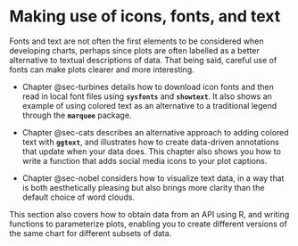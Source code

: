 # Making use of icons, fonts, and text {#sec-text-intro .unnumbered}

Fonts and text are not often the first elements to be considered when developing charts, perhaps since plots are often labelled as a better alternative to textual descriptions of data. That being said, careful use of fonts can make plots clearer and more interesting.

* [Chapter]{.content-visible when-format="html"} @sec-turbines details how to download icon fonts and then read in local font files using **`sysfonts`** and **`showtext`**. It also shows an example of using colored text as an alternative to a traditional legend through the **`marquee`** package.

* [Chapter]{.content-visible when-format="html"} @sec-cats describes an alternative approach to adding colored text with **`ggtext`**, and illustrates how to create data-driven annotations that update when your data does. This chapter also shows you how to write a function that adds social media icons to your plot captions.

* [Chapter]{.content-visible when-format="html"} @sec-nobel considers how to visualize text data, in a way that is both aesthetically pleasing but also brings more clarity than the default choice of word clouds.

This section also covers how to obtain data from an API using R, and writing functions to parameterize plots, enabling you to create different versions of the same chart for different subsets of data.
